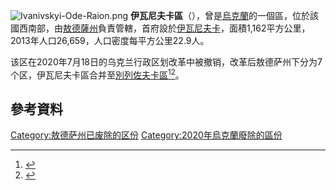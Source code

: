 {{otheruses|伊瓦尼夫卡 (消歧義)}}
[[Image:Ivanivskyi-Ode-Raion.png|thumb]]
'''伊瓦尼夫卡區'''（{{lang-uk|Іванівський район}}），曾是[[烏克蘭|烏克蘭]]的一個區，位於該國西南部，由[[敖德薩州|敖德薩州]]負責管轄，首府設於[[伊瓦尼夫卡|伊瓦尼夫卡]]，面積1,162平方公里，2013年人口26,659，人口密度每平方公里22.9人。

该区在2020年7月18日的乌克兰行政区划改革中被撤销，改革后敖德萨州下分为7个区，伊瓦尼夫卡區合并至[[別列佐夫卡區|別列佐夫卡區]]<ref>{{Cite news|title=Про утворення та ліквідацію районів. Постанова Верховної Ради України № 807-ІХ.|url=http://www.golos.com.ua/article/333466|access-date=2020-10-03|date=2020-07-18|website=Голос України|language=uk|archive-date=2021-07-09|archive-url=https://web.archive.org/web/20210709121303/http://www.golos.com.ua/article/333466}}</ref><ref name="2020_reform_maps">{{cite web |title=Нові райони: карти + склад |url=https://www.minregion.gov.ua/press/news/novi-rajony-karty-sklad/ |publisher=Міністерство розвитку громад та територій України |language=uk |access-date=2022-05-20 |archive-date=2021-03-02 |archive-url=https://web.archive.org/web/20210302224321/https://www.minregion.gov.ua/press/news/novi-rajony-karty-sklad/ }}</ref>。

==參考資料==
{{Reflist}}

{{Odessa-geo-stub}}

{{DEFAULTSORT:Іванівський район}}
[[Category:敖德萨州已废除的区份|Category:敖德萨州已废除的区份]]
[[Category:2020年烏克蘭廢除的區份|Category:2020年烏克蘭廢除的區份]]